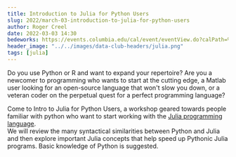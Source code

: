 ```yaml
---
title: Introduction to Julia for Python Users
slug: 2022/march-03-introduction-to-julia-for-python-users
author: Roger Creel
date: 2022-03-03 14:30
bedeworks: https://events.columbia.edu/cal/event/eventView.do?calPath=%2Fpublic%2Fcals%2FMainCal&guid=CAL-00bbdb70-7d512f0a-017d-5371a512-0000078aevents@columbia.edu&recurrenceId=
header_image: "../../images/data-club-headers/julia.png"
tags: [julia]
---
```


Do you use Python or R and want to expand your repertoire?  Are you a
newcomer to programming who wants to start at the cutting edge, a Matlab
user looking for an open-source language that won't slow you down, or a
veteran coder on the perpetual quest for a perfect programming language?

Come to Intro to Julia for Python Users, a workshop geared towards people
familiar with python who want to start working with the [Julia programming
language](https://julialang.org).  
We will review the many syntactical similarities between Python
and Julia and then explore important Julia concepts that help speed up
Pythonic Julia programs.  Basic knowledge of Python is suggested.
